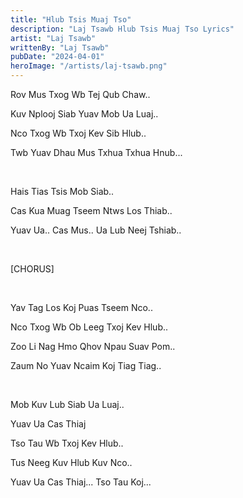 ```yaml
---
title: "Hlub Tsis Muaj Tso"
description: "Laj Tsawb Hlub Tsis Muaj Tso Lyrics"
artist: "Laj Tsawb"
writtenBy: "Laj Tsawb"
pubDate: "2024-04-01"
heroImage: "/artists/laj-tsawb.png"
---
```


Rov Mus Txog Wb Tej Qub Chaw..

Kuv Nplooj Siab Yuav Mob Ua Luaj..

Nco Txog Wb Txoj Kev Sib Hlub..

Twb Yuav Dhau Mus Txhua Txhua Hnub...

<br />

Hais Tias Tsis Mob Siab..

Cas Kua Muag Tseem Ntws Los Thiab..

Yuav Ua.. Cas Mus.. Ua Lub Neej Tshiab..

<br />

[CHORUS]

<br />

Yav Tag Los Koj Puas Tseem Nco..

Nco Txog Wb Ob Leeg Txoj Kev Hlub..

Zoo Li Nag Hmo Qhov Npau Suav Pom..

Zaum No Yuav Ncaim Koj Tiag Tiag..

<br />

Mob Kuv Lub Siab Ua Luaj..

Yuav Ua Cas Thiaj

Tso Tau Wb Txoj Kev Hlub..

Tus Neeg Kuv Hlub Kuv Nco..

Yuav Ua Cas Thiaj... Tso Tau Koj...
